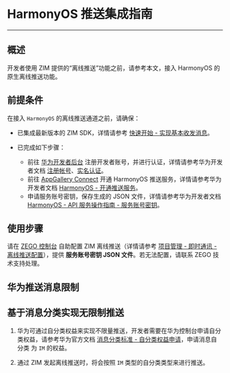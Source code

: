
# HarmonyOS 推送集成指南

---

## 概述

开发者使用 ZIM 提供的“离线推送”功能之前，请参考本文，接入 HarmonyOS 的原生离线推送功能。  

## 前提条件

在接入 `HarmonyOS` 的离线推送通道之前，请确保：

- 已集成最新版本的 ZIM SDK，详情请参考 [快速开始 - 实现基本收发消息](./../Send%20and%20receive%20messages.mdx)。
- 已完成如下步骤：

    - 前往 <a href="https://developer.huawei.com/consumer/cn/" target="_blank" rel="noreferrer noopener">华为开发者后台</a> 注册开发者账号，并进行认证，详情请参考华为开发者文档 <a href="https://developer.huawei.com/consumer/cn/doc/start/registration-and-verification-0000001053628148" target="_blank" rel="noreferrer noopener">注册帐号</a>、<a href="https://developer.huawei.com/consumer/cn/doc/start/itrna-0000001076878172" target="_blank" rel="noreferrer noopener">实名认证</a>。
    - 前往 <a href="https://developer.huawei.com/consumer/cn/service/josp/agc/index.html#/">AppGallery Connect</a> 开通 HarmonyOS 推送服务，详情请参考华为开发者文档 <a href="https://developer.huawei.com/consumer/cn/doc/harmonyos-guides/push-config-setting" target="_blank" rel="noreferrer noopener">HarmonyOS - 开通推送服务</a>。
    - 申请服务账号密钥，保存生成的 JSON 文件，详情请参考华为开发者文档 <a href="https://developer.huawei.com/consumer/cn/doc/start/api-0000001062522591#section14931730144919" target="_blank" rel="noreferrer noopener">HarmonyOS - API 服务操作指南 - 服务账号密钥</a>。

## 使用步骤

请在 [ZEGO 控制台](https://console.zego.im/) 自助配置 ZIM 离线推送（详情请参考 [项目管理 - 即时通讯 - 离线推送配置](https://doc-zh.zego.im/article/16233)），提供 **服务账号密钥 JSON 文件**。若无法配置，请联系 ZEGO 技术支持处理。

## 华为推送消息限制

<Content />

## 基于消息分类实现无限制推送

1. 华为可通过自分类权益来实现不限量推送，开发者需要在华为控制台申请自分类权益，请参考华为官方文档 <a href="https://developer.huawei.com/consumer/cn/doc/harmonyos-guides/push-apply-right#section16708911111611" target="_blank" rel="noreferrer noopener">消息分类标准 - 自分类权益申请</a>，申请消息自分类 为 `IM` 的权益。

2. 通过 ZIM 发起离线推送时，将会按照 `IM` 类型的自分类类型来进行推送。